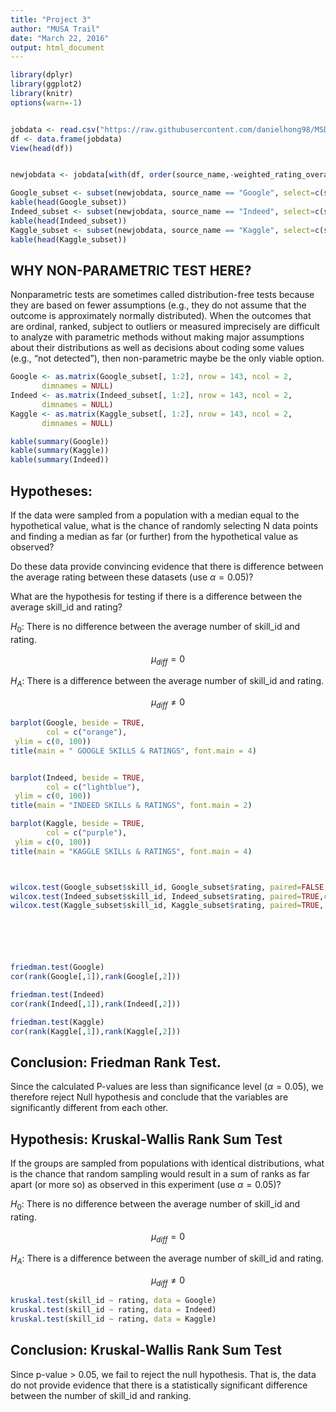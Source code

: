 ```yaml
---
title: "Project 3"
author: "MUSA Trail"
date: "March 22, 2016"
output: html_document
---
```


```r
library(dplyr)
library(ggplot2)
library(knitr)
options(warn=-1)


jobdata <- read.csv("https://raw.githubusercontent.com/danielhong98/MSDA-Spring-2016/347a383eae3b9f02bc5d128efb5de14e1f688f8e/tbl_data_v2.csv")
df <- data.frame(jobdata)
View(head(df))


newjobdata <- jobdata[with(df, order(source_name,-weighted_rating_overall,-weighted_rating_by_skill_type,-weighted_rating_by_skill_set, -skill_type_name, -skill_set_name, -skill_name, -rating_scalar )),]

Google_subset <- subset(newjobdata, source_name == "Google", select=c(skill_id, rating))
kable(head(Google_subset))
Indeed_subset <- subset(newjobdata, source_name == "Indeed", select=c(skill_id, rating))
kable(head(Indeed_subset))
Kaggle_subset <- subset(newjobdata, source_name == "Kaggle", select=c(skill_id, rating))
kable(head(Kaggle_subset))
```

## WHY NON-PARAMETRIC TEST HERE?
Nonparametric tests are sometimes called distribution-free tests because they are based on fewer assumptions (e.g., they do not assume that the outcome is approximately normally distributed). When the outcomes that are ordinal, ranked, subject to outliers or measured imprecisely are difficult to analyze with parametric methods without making major assumptions about their distributions as well as decisions about coding some values (e.g., "not detected"), then non-parametric maybe be the only viable option.

```r

Google <- as.matrix(Google_subset[, 1:2], nrow = 143, ncol = 2,
       dimnames = NULL)
Indeed <- as.matrix(Indeed_subset[, 1:2], nrow = 143, ncol = 2,
       dimnames = NULL)
Kaggle <- as.matrix(Kaggle_subset[, 1:2], nrow = 143, ncol = 2,
       dimnames = NULL)

kable(summary(Google))
kable(summary(Kaggle))
kable(summary(Indeed))

```


## Hypotheses:
If the data were sampled from a population with a median equal to the hypothetical value, what is the chance of randomly selecting N data points and finding a median as far (or further) from the hypothetical value as observed?

Do these data provide convincing evidence that there is difference between the average rating between these datasets (use $\alpha = 0.05$)?

What are the hypothesis for testing if there is a difference between the average skill_id and rating?

$H_0$: There is no difference between the average number of skill_id and rating.

$$\mu_{diff} = 0$$

$H_A$: There is a difference between the average number of skill_id and rating.

$$\mu_{diff} \ne 0$$

```r

barplot(Google, beside = TRUE,
        col = c("orange"),
 ylim = c(0, 100))
title(main = " GOOGLE SKILLS & RATINGS", font.main = 4)


barplot(Indeed, beside = TRUE,
        col = c("lightblue"),
 ylim = c(0, 100))
title(main = "INDEED SKILLs & RATINGS", font.main = 2)

barplot(Kaggle, beside = TRUE,
        col = c("purple"),
 ylim = c(0, 100))
title(main = "KAGGLE SKILLs & RATINGS", font.main = 4)



wilcox.test(Google_subset$skill_id, Google_subset$rating, paired=FALSE, conf.level = 0.95, alternative = "greater") 
wilcox.test(Indeed_subset$skill_id, Indeed_subset$rating, paired=TRUE,conf.level = 0.95, alternative = "greater") 
wilcox.test(Kaggle_subset$skill_id, Kaggle_subset$rating, paired=TRUE, conf.level = 0.95, alternative = "greater") 






friedman.test(Google)
cor(rank(Google[,1]),rank(Google[,2]))

friedman.test(Indeed)
cor(rank(Indeed[,1]),rank(Indeed[,2]))

friedman.test(Kaggle)
cor(rank(Kaggle[,1]),rank(Kaggle[,2]))

```

## Conclusion: Friedman Rank Test.

Since the calculated P-values are less than significance level ($\alpha = 0.05$), we therefore reject Null hypothesis and conclude that the variables are significantly different from each other.


## Hypothesis: Kruskal-Wallis Rank Sum Test
If the groups are sampled from populations with identical distributions, what is the chance that random sampling would result in a sum of ranks as far apart (or more so) as observed in this experiment (use $\alpha = 0.05$)?

$H_0$: There is no difference between the average number of skill_id and rating.

$$\mu_{diff} = 0$$

$H_A$: There is a difference between the average number of skill_id and rating.

$$\mu_{diff} \ne 0$$

```r

kruskal.test(skill_id ~ rating, data = Google) 
kruskal.test(skill_id ~ rating, data = Indeed) 
kruskal.test(skill_id ~ rating, data = Kaggle) 

```

## Conclusion: Kruskal-Wallis Rank Sum Test {.flexbox .vcenter}

Since p-value > 0.05, we fail to reject the null hypothesis. That is, the data do not provide evidence that there is a statistically significant difference between the number of skill_id and ranking.
